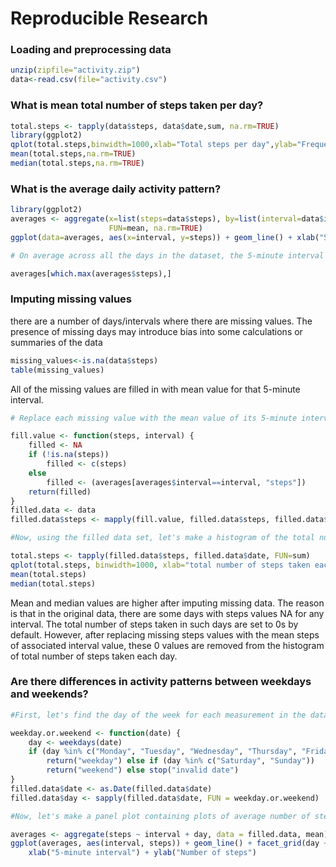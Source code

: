 # Reproducible Research

### Loading and preprocessing data
``` {r, echo= TRUE}
unzip(zipfile="activity.zip")
data<-read.csv(file="activity.csv")
```

### What is mean total number of steps taken per day?

``` {r activity,echo=TRUE}
total.steps <- tapply(data$steps, data$date,sum, na.rm=TRUE)
library(ggplot2)
qplot(total.steps,binwidth=1000,xlab="Total steps per day",ylab="Frequency")
mean(total.steps,na.rm=TRUE)
median(total.steps,na.rm=TRUE)
```
### What is the average daily activity pattern?
```{r data,echo=TRUE}

library(ggplot2)
averages <- aggregate(x=list(steps=data$steps), by=list(interval=data$interval),
                      FUN=mean, na.rm=TRUE)
ggplot(data=averages, aes(x=interval, y=steps)) + geom_line() + xlab("5-minute interval") + ylab("average number of steps taken")

# On average across all the days in the dataset, the 5-minute interval contains the maximum number of steps?

averages[which.max(averages$steps),]
```
### Imputing missing values
there are a number of days/intervals where there are missing values. The presence of missing days may introduce bias into some calculations or summaries of the data

``` {r averages,echo=TRUE}
missing_values<-is.na(data$steps)
table(missing_values)
```

All of the missing values are filled in with mean value for that 5-minute interval.

``` {r missing_values,echo=TRUE}
# Replace each missing value with the mean value of its 5-minute interval

fill.value <- function(steps, interval) {
    filled <- NA
    if (!is.na(steps))
        filled <- c(steps)
    else
        filled <- (averages[averages$interval==interval, "steps"])
    return(filled)
}
filled.data <- data
filled.data$steps <- mapply(fill.value, filled.data$steps, filled.data$interval)

#Now, using the filled data set, let's make a histogram of the total number of steps taken each day and calculate the mean and median total number of steps.

total.steps <- tapply(filled.data$steps, filled.data$date, FUN=sum)
qplot(total.steps, binwidth=1000, xlab="total number of steps taken each day")
mean(total.steps)
median(total.steps)

```
Mean and median values are higher after imputing missing data. The reason is that in the original data, there are some days with steps values NA for any interval. The total number of steps taken in such days are set to 0s by default. However, after replacing missing steps values with the mean steps of associated interval value, these 0 values are removed from the histogram of total number of steps taken each day.

### Are there differences in activity patterns between weekdays and weekends?

``` {r filled.data,echo=TRUE}
#First, let's find the day of the week for each measurement in the dataset. In this part, we use the dataset with the filled-in values.

weekday.or.weekend <- function(date) {
    day <- weekdays(date)
    if (day %in% c("Monday", "Tuesday", "Wednesday", "Thursday", "Friday")) 
        return("weekday") else if (day %in% c("Saturday", "Sunday")) 
        return("weekend") else stop("invalid date")
}
filled.data$date <- as.Date(filled.data$date)
filled.data$day <- sapply(filled.data$date, FUN = weekday.or.weekend)

#Now, let's make a panel plot containing plots of average number of steps taken on weekdays and weekends.

averages <- aggregate(steps ~ interval + day, data = filled.data, mean)
ggplot(averages, aes(interval, steps)) + geom_line() + facet_grid(day ~ .) + 
    xlab("5-minute interval") + ylab("Number of steps")
```

